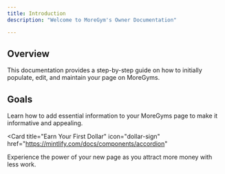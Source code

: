 ```yaml
---
title: Introduction
description: "Welcome to MoreGym's Owner Documentation"

---
```




## Overview

This documentation provides a step-by-step guide on how to initially populate, edit, and maintain your page on MoreGyms.



## Goals


<CardGroup cols={2}>
  <Card
    title="Build your page"
    icon="hammer"
    href="https://mintlify.com/docs/settings/global"
  >
    Learn how to add essential information to your MoreGyms page to make it informative and appealing.
  </Card>

  <Card
    title="Earn Your First Dollar"
    icon="dollar-sign"
    href="https://mintlify.com/docs/components/accordion"
  >
Experience the power of your new page as you attract more money with less work.
  </Card>

</CardGroup>
